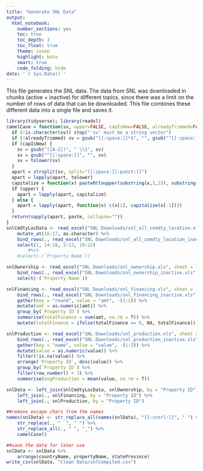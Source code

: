 ```yaml
---
title: "Generate SNL Data"
output: 
  html_notebook:
    number_sections: yes
    toc: true
    toc_depth: 3
    toc_float: true
    theme: cosmo
    highlight: kate
    smart: true
    code_folding: hide
date: '`r Sys.Date()`'
---
```

This file generates the SNL data. The data from SNL was downloaded in chunks (active + inactive) for different topics, since there was a limit on the number of rows of data that can be downloaded. This file combines these different data into a single file and saves it.

```r
library(tidyverse); library(readxl)
camelCase = function(sv, upper=FALSE, capIsNew=FALSE, alreadyTrimmed=FALSE) {
  if (!is.character(sv)) stop("'sv' must be a string vector")
  if (!alreadyTrimmed) sv = gsub("[[:space:]]*$", "", gsub("^[[:space:]]*", "", sv))
  if (capIsNew) {
    sv = gsub("([A-Z])", " \\1", sv)
    sv = gsub("^[[:space:]]", "", sv)
    sv = tolower(sv)
  }
  apart = strsplit(sv, split="[[:space:][:punct:]]")
  apart = lapply(apart, tolower)
  capitalize = function(x) paste0(toupper(substring(x,1,1)), substring(x,2))
  if (upper) {
    apart = lapply(apart, capitalize)
  } else {
    apart = lapply(apart, function(x) c(x[1], capitalize(x[-1])))
  }
  return(sapply(apart, paste, collapse=""))
}
snlCmdtyLocData <- read_excel("SNL Downloads/snl_all_comdty_location.xls", sheet = 1) %>% 
    mutate_at(16:17, as.character) %>% 
    bind_rows(., read_excel("SNL Downloads/snl_all_comdty_location_inactive.xls", sheet = 1)) %>% 
    select(1, 14:18, 2:13, 19:22)
        #%>% 
    #select(-(`Property Name`))

snlOwnership <- read_excel("SNL Downloads/snl_ownership.xls", sheet = 1) %>% 
    bind_rows(., read_excel("SNL Downloads/snl_ownership_inactive.xls", sheet = 1)) %>% 
    select(-(`Property Name`))

snlFinancing <- read_excel("SNL Downloads/snl_financing.xls", sheet = 1) %>% 
    bind_rows(., read_excel("SNL Downloads/snl_financing_inactive.xls", sheet = 1)) %>% 
    gather(key = "round", value = "amt", -(1:2)) %>% 
    mutate(amt = as.numeric(amt)) %>% 
    group_by(`Property ID`) %>% 
    summarise(totalFinance = sum(amt, na.rm = T)) %>% 
    mutate(totalFinance = ifelse(totalFinance == 0, NA, totalFinance))

snlProduction <- read_excel("SNL Downloads/snl_production.xls", sheet = 1) %>% 
    bind_rows(., read_excel("SNL Downloads/snl_production_inactive.xls", sheet = 1)) %>% 
    gather(key = "name", value = "value", -(1:2)) %>%
    mutate(value = as.numeric(value)) %>% 
    filter(!is.na(value)) %>%
    arrange(`Property ID`, desc(value)) %>% 
    group_by(`Property ID`) %>% 
    filter(row_number() < 3) %>% 
    summarise(avgProduction = mean(value, na.rm = T))

snlData <- left_join(snlCmdtyLocData, snlOwnership, by = "Property ID") %>% 
    left_join(., snlFinancing, by = "Property ID") %>% 
    left_join(., snlProduction, by = "Property ID")

##remove escape chars from the names
names(snlData) <- str_replace_all(names(snlData), "[[:cntrl:]]", " ") %>% 
    str_replace(., "  ", " ") %>% 
    str_replace_all(., " ", "_") %>% 
    camelCase()

##save the data for later use
snlData <- snlData %>% 
    arrange(countryName, propertyName, stateProvince)
write_csv(snlData, "Clean Data/snlCompiled.csv")
```
